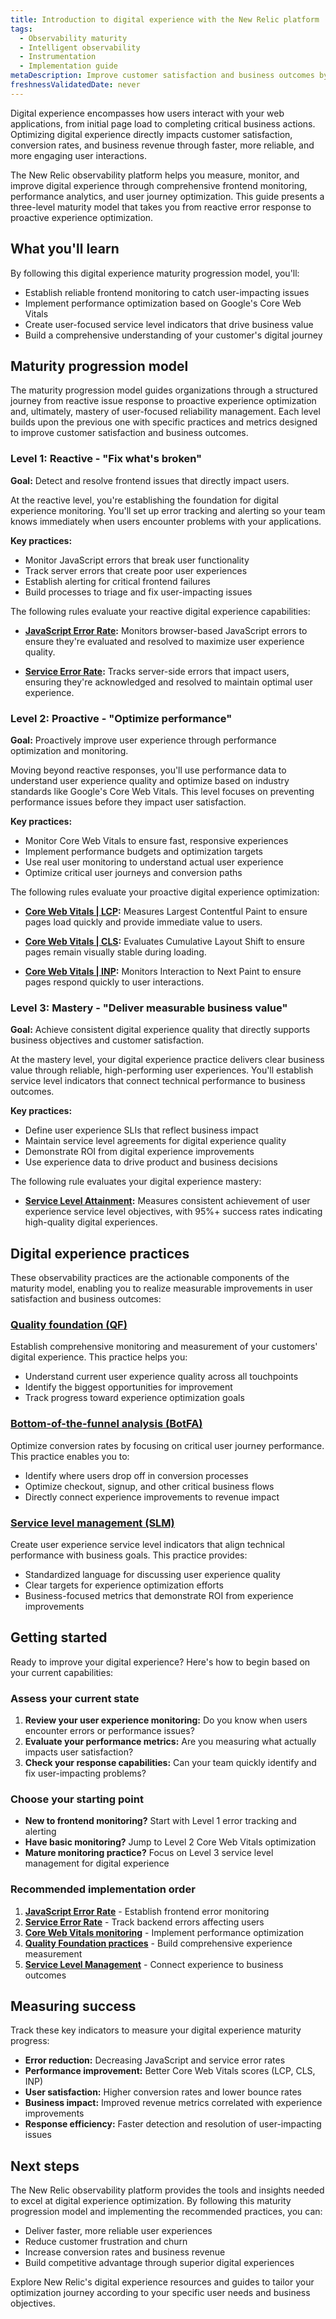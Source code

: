 ```yaml
---
title: Introduction to digital experience with the New Relic platform
tags:
  - Observability maturity
  - Intelligent observability
  - Instrumentation
  - Implementation guide
metaDescription: Improve customer satisfaction and business outcomes by optimizing digital experience through proactive monitoring and user-focused metrics
freshnessValidatedDate: never
---
```


Digital experience encompasses how users interact with your web applications, from initial page load to completing critical business actions. Optimizing digital experience directly impacts customer satisfaction, conversion rates, and business revenue through faster, more reliable, and more engaging user interactions.

The New Relic observability platform helps you measure, monitor, and improve digital experience through comprehensive frontend monitoring, performance analytics, and user journey optimization. This guide presents a three-level maturity model that takes you from reactive error response to proactive experience optimization. 

## What you'll learn

By following this digital experience maturity progression model, you'll:
- Establish reliable frontend monitoring to catch user-impacting issues
- Implement performance optimization based on Google's Core Web Vitals
- Create user-focused service level indicators that drive business value
- Build a comprehensive understanding of your customer's digital journey

## Maturity progression model

The maturity progression model guides organizations through a structured journey from reactive issue response to proactive experience optimization and, ultimately, mastery of user-focused reliability management. Each level builds upon the previous one with specific practices and metrics designed to improve customer satisfaction and business outcomes.

### Level 1: Reactive - "Fix what's broken"

**Goal:** Detect and resolve frontend issues that directly impact users.

At the reactive level, you're establishing the foundation for digital experience monitoring. You'll set up error tracking and alerting so your team knows immediately when users encounter problems with your applications.

**Key practices:**
- Monitor JavaScript errors that break user functionality
- Track server errors that create poor user experiences
- Establish alerting for critical frontend failures
- Build processes to triage and fix user-impacting issues

The following rules evaluate your reactive digital experience capabilities:

- **[JavaScript Error Rate](/docs/new-relic-solutions/observability-maturity/digital-experience/l1-js-error-rate):** Monitors browser-based JavaScript errors to ensure they're evaluated and resolved to maximize user experience quality.

- **[Service Error Rate](/docs/new-relic-solutions/observability-maturity/digital-experience/l1-service-error-rate):** Tracks server-side errors that impact users, ensuring they're acknowledged and resolved to maintain optimal user experience.

### Level 2: Proactive - "Optimize performance"

**Goal:** Proactively improve user experience through performance optimization and monitoring.

Moving beyond reactive responses, you'll use performance data to understand user experience quality and optimize based on industry standards like Google's Core Web Vitals. This level focuses on preventing performance issues before they impact user satisfaction.

**Key practices:**
- Monitor Core Web Vitals to ensure fast, responsive experiences
- Implement performance budgets and optimization targets
- Use real user monitoring to understand actual user experience
- Optimize critical user journeys and conversion paths

The following rules evaluate your proactive digital experience optimization:

- **[Core Web Vitals | LCP](/docs/new-relic-solutions/observability-maturity/digital-experience/l2-cwv-lcp):** Measures Largest Contentful Paint to ensure pages load quickly and provide immediate value to users.

- **[Core Web Vitals | CLS](/docs/new-relic-solutions/observability-maturity/digital-experience/l2-cwv-cls):** Evaluates Cumulative Layout Shift to ensure pages remain visually stable during loading.

- **[Core Web Vitals | INP](/docs/new-relic-solutions/observability-maturity/digital-experience/l2-cwv-inp):** Monitors Interaction to Next Paint to ensure pages respond quickly to user interactions.

### Level 3: Mastery - "Deliver measurable business value"

**Goal:** Achieve consistent digital experience quality that directly supports business objectives and customer satisfaction.

At the mastery level, your digital experience practice delivers clear business value through reliable, high-performing user experiences. You'll establish service level indicators that connect technical performance to business outcomes.

**Key practices:**
- Define user experience SLIs that reflect business impact
- Maintain service level agreements for digital experience quality
- Demonstrate ROI from digital experience improvements
- Use experience data to drive product and business decisions

The following rule evaluates your digital experience mastery:

- **[Service Level Attainment](/docs/new-relic-solutions/observability-maturity/business-uptime/l3-service-level-attainment):** Measures consistent achievement of user experience service level objectives, with 95%+ success rates indicating high-quality digital experiences.

## Digital experience practices

These observability practices are the actionable components of the maturity model, enabling you to realize measurable improvements in user satisfaction and business outcomes:

### [Quality foundation (QF)](/docs/tutorial-improve-customer-experience/intro-to-customer-experience)
Establish comprehensive monitoring and measurement of your customers' digital experience. This practice helps you:
- Understand current user experience quality across all touchpoints
- Identify the biggest opportunities for improvement
- Track progress toward experience optimization goals

### [Bottom-of-the-funnel analysis (BotFA)](/docs/tutorial-improve-customer-experience/bottom-funnel-analysis)
Optimize conversion rates by focusing on critical user journey performance. This practice enables you to:
- Identify where users drop off in conversion processes
- Optimize checkout, signup, and other critical business flows
- Directly connect experience improvements to revenue impact

### [Service level management (SLM)](/docs/tutorial-service-level-mgmt/intro-to-slm)
Create user experience service level indicators that align technical performance with business goals. This practice provides:
- Standardized language for discussing user experience quality
- Clear targets for experience optimization efforts
- Business-focused metrics that demonstrate ROI from experience improvements


## Getting started

Ready to improve your digital experience? Here's how to begin based on your current capabilities:

### Assess your current state
1. **Review your user experience monitoring:** Do you know when users encounter errors or performance issues?
2. **Evaluate your performance metrics:** Are you measuring what actually impacts user satisfaction?
3. **Check your response capabilities:** Can your team quickly identify and fix user-impacting problems?

### Choose your starting point
- **New to frontend monitoring?** Start with Level 1 error tracking and alerting
- **Have basic monitoring?** Jump to Level 2 Core Web Vitals optimization
- **Mature monitoring practice?** Focus on Level 3 service level management for digital experience

### Recommended implementation order
1. **[JavaScript Error Rate](/docs/new-relic-solutions/observability-maturity/digital-experience/l1-js-error-rate)** - Establish frontend error monitoring
2. **[Service Error Rate](/docs/new-relic-solutions/observability-maturity/digital-experience/l1-service-error-rate)** - Track backend errors affecting users
3. **[Core Web Vitals monitoring](/docs/tutorial-improve-customer-experience/intro-to-customer-experience)** - Implement performance optimization
4. **[Quality Foundation practices](/docs/tutorial-improve-customer-experience/intro-to-customer-experience)** - Build comprehensive experience measurement
5. **[Service Level Management](/docs/tutorial-service-level-mgmt/intro-to-slm)** - Connect experience to business outcomes

## Measuring success

Track these key indicators to measure your digital experience maturity progress:

- **Error reduction:** Decreasing JavaScript and service error rates
- **Performance improvement:** Better Core Web Vitals scores (LCP, CLS, INP)
- **User satisfaction:** Higher conversion rates and lower bounce rates
- **Business impact:** Improved revenue metrics correlated with experience improvements
- **Response efficiency:** Faster detection and resolution of user-impacting issues

## Next steps

The New Relic observability platform provides the tools and insights needed to excel at digital experience optimization. By following this maturity progression model and implementing the recommended practices, you can:

- Deliver faster, more reliable user experiences
- Reduce customer frustration and churn
- Increase conversion rates and business revenue
- Build competitive advantage through superior digital experiences

Explore New Relic's digital experience resources and guides to tailor your optimization journey according to your specific user needs and business objectives.


